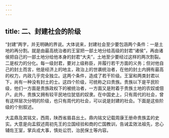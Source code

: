 ```yaml
---
---
---
```

title: 二、封建社会的阶级
---



“封建”两字，并无明确的界说。大体说来，封建社会至少要包涵两个条件：一是土地的再分割。就是由最高统治者的王室把一部土地分给高级的封君“诸侯”，再由诸侯把自己的一部土地分给他本身的封君“大夫”，土地至少要经过这样的两次割裂。二是权力的分化。每一级封君，要对上级称臣，并履行若干方面的义务；但对他自己的封土而言，他是经济上的地主，政治上的世袭统治者，在他的封土内拥有最高的权力，内政几乎完全独立。这两个条件，造成了若干阶级。王室和两类封君以下，尚有一种没有封土的士。这四个阶级，可统称之曰贵族。贵族以下是平民阶级，他们一方面是贵族政权下的被统治者，一方面又是附着于贵族土地的农奴或佃户。此外，贵族又拥有较平民地位犹低的奴隶。在中国史上，只有周代的社会，曾有这样层次分明的阶级，也只有周代的社会，可以说是封建的社会。下面是这些阶级的个别叙述。

大盂鼎及其铭文，西周，陕西省眉县出土。鼎内铭文记载周康王册命贵族盂的史实。大意是向盂叙述周初先王的立国经验和商的亡国教训，告诫盂效法祖先，忠心辅佐王室，掌兵戎大事，慎处讼罚，治民保土等内容。